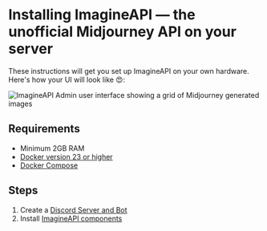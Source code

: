 
# Installing ImagineAPI — the unofficial Midjourney API on your server

These instructions will get you set up ImagineAPI on your own hardware. Here's how your UI will look like 😍:

<Image src="/CleanShot 2023-04-11 at 14.55.09@2x.png" alt="ImagineAPI Admin user interface showing a grid of Midjourney generated images" width={850} height={500} />


## Requirements

- Minimum 2GB RAM
- [Docker version 23 or higher]( https://docs.docker.com/engine/install/)
- [Docker Compose](https://docs.docker.com/compose/install/)

## Steps

1. Create a [Discord Server and Bot](/install/discord-bot)
2. Install [ImagineAPI components](/install/ImagineAPI-components)